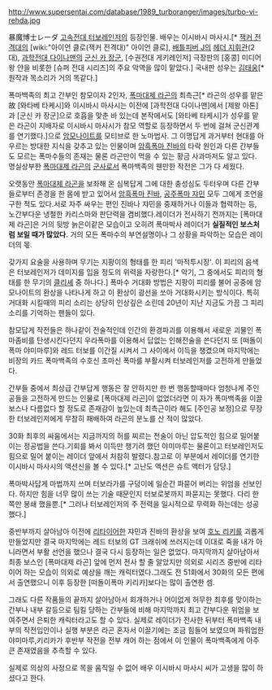 http://www.supersentai.com/database/1989_turboranger/images/turbo-vi-rehda.jpg

暴魔博士レーダ 
[[고속전대 터보레인저]]의 등장인물. 배우는 이시바시 마사시.[* [[잭커 전격대]]의 [wiki:"아이언 클로(잭커 전격대)" 아이언 클로], [[배틀피버 J]]의 [[헤더 지휘관]](2대), [[과학전대 다이나맨]]의 [[군신 카 장군]], [수권전대 게키레인저] 극장판의 [홍콩] 미디어왕 얀을 비롯한 [슈퍼 전대 시리즈]의 주요 악역을 많이 맡았다.] 국내판 성우는 [[김태웅]][* 원작과 목소리가 거의 똑같다.]

폭마백족의 최고 간부인 참모이자 2인자, [[폭마대제 라곤]]의 최측근[* 라곤의 성우를 맡은 故 [와타베 타케시]와 이시바시 마사시는 이전에 [과학전대 다이나맨]에서 [제왕 아톤]과 [군신 카 장군]으로 호흡을 맞춘 바 있는데 본작에서도 [와타베 타케시]가 성우를 맡은 라곤이 지배자로 이시바시 마사시가 참모 역할로 등장하면서 두 번에 걸쳐 군신관계를 연기했다.]으로 [[암모나이트]]를 모티브로 한 노마법사. 그 이명답게 과거부터 현대를 아우르는 방대한 지식을 갖추고 있는 인물이며 [[암흑폭마 진바]]의 타락 원인과 다른 간부들도 모르는 폭마수들의 존재는 물론 라곤만이 먹을 수 있는 황금 사과마저도 알고 있다. 명실상부한 [[폭마대제 라곤]]의 [[군사]]로서 폭마백족의 웬만한 작전은 그가 다 세웠다. 

오랫동안 [[폭마대제 라곤]]을 보좌해 온 심복답게 그에 대한 충성심도 두터우며 다른 간부들로부터 존경을 한 몸에 받고 있어서 [[암흑폭마 진바]], [[공주폭마 쟈민]] 모두 그에게 조언을 구한 적도 있다.서로 자주 싸우는 편인 진바나 쟈민을 중재하거나 이들과 협력하는 등, 노간부다운 냉철한 카리스마와 판단력을 겸비했다.레이더가 전사하기 전까지는 [폭마대제 라곤]은 거의 뒷방 늙은이같은 모습이고 오히려 폭마박사 레이더가 '''실질적인 보스처럼 보일 때가 많았다.''' 거의 모든 폭마수의 부연설명이나 그 상황을 파악하는 모습은 레이더의 몫.

갖가지 요술을 사용하며 무기는 지팡이의 형태를 한 피리 '마적투시장'. 이 피리의 음색은 터보레인저가 데미지를 입을 정도의 위력을 자랑한다.[* 악기, 그 중에서도 피리의 형태를 한 무기의 [[클리셰]] 중 하나다.] 폭마수 거대화 방법은 지팡이 피리를 불어 공중에 암모나이트의 환상을 나타나게 하고 이 환상이 광선을 쏘아 거대화시키는 방식이다. 특히 거대화 시킬때의 피리 소리는 상당히 인상깊은 소린데 20년이 지난 지금도 가끔 그 피리 소리를 기억하는 팬들이 있다.

참모답게 작전들은 하나같이 전술적인데 인간의 환경파괴를 이용해서 새로운 괴물인 폭마좀비를 탄생시킨다던지 우라폭마를 이용해서 답없는 인해전술을 쓴다던지 또 [떠돌이폭마 야미마루]와 레드 터보를 이간질 시켜서 그 사이에서 이득을 챙겼으며 마지막에는 비장의 카드 폭마백족의 수호신 초마신 폭마를 부활시켜 터보레인저를 고전하게 만들었다.

간부들 중에서 최상급 간부답게 행동은 잘 안하지만 한 번 행동할때마다 엄청나게 주인공들을 고전하게 만드는 인물로 [폭마대제 라곤]이 없었더라면 이 자가 폭마백족을 이끌 보스나 다름없다 할 정도로 존재감이 높있는데 최측근이라 해도 [주인공 보정]으로 무장한 터보레인저에게 무참히 패배하여 라곤의 분노를 산 적이 많았다.

30화 최후의 싸움에서는 지금까지의 허를 찌르는 전술이 아닌 압도적인 힘으로 밀어붙이는 정공법을 쓴다.기회를 봐서 이득만 챙기려 했던 야미마루는 물론이고 터보레인저도 힘으로 밀어 붙이는 레이더 앞에서 처참히 발렸다.참고로 이 부분에서 레이더를 연기한 이시바시 마사시의 액션신을 볼 수 있다.[* 고난도 액션은 슈트 액터가 담당.]

폭마박사답게 마법까지 쓰며 터보라가를 구덩이에 일순간 파묻어 버리는 위엄을 선보인다. 하지만 힘을 너무 많이 쓰는 기술 때문인지 터보로봇까지 파묻지는 못했다. 다리 한쪽만 봉쇄 했을뿐.[* 그러나 터보레인저의 주 전력을 일시적으로 무력화 하는데는 성공했다.]

중반부까지 살아남아 이전에 [[리타이어]]한 쟈민과 진바의 환상을 보여 [[호노 리키]]를 괴롭게 만들었지만 결국 마지막에는 레드 터보의 GT 크래쉬에 쓰러지는데  이대로 죽을 내가 아니라면서 부활 선언을 했으나 결국 다시 등장하는 일은 없었다. 마지막까지 살아남아서 최종 보스인 [폭마대제 라곤] 앞에 먼저 전사 할 줄 알았지만 의외로 시리즈 중반에 리타이어 하는 모습이 의외로 예상을 깨는 캐릭터였다.그래도 전 51화에서 30화의 모든 편에서 출연했으니 이후 등장한 [떠돌이폭마 키리카]보다는 많이 출연한 셈. 

그래도 다른 작품들의 끝까지 살아남아서 회개하거나 어이없게 허무한 최후를 맞이하는 간부나 내부 갈등으로 팀킬 당하는 간부들에 비해 마지막까지 최고 간부다운 위엄을 보여주면서 은퇴한 캐릭터라고도 할 수 있다. 실제로 레이더가 전사한 뒤부터 폭마백족 내부의 작전입안이나 실행 부분은 라곤 혼자서 이끌기에는 조금 힘들어 보였으며 파워업한 야미마루,키리카가 후반부 작전을 전부 캐어 하는 점에서 이 인물이 폭마백족에게 아주 큰 존재였음을 추측할 수 있다.

실제로 의상의 사정으로 목을 움직일 수 없어 배우 이시바시 마사시 씨가 고생을 많이 하셨다고 한다.
